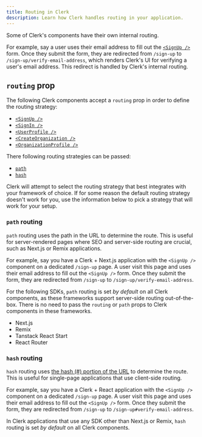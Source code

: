 ```yaml
---
title: Routing in Clerk
description: Learn how Clerk handles routing in your application.
---
```


Some of Clerk's components have their own internal routing.

For example, say a user uses their email address to fill out the [`<SignUp />`](/docs/components/authentication/sign-up) form. Once they submit the form, they are redirected from `/sign-up` to `/sign-up/verify-email-address`, which renders Clerk's UI for verifying a user's email address. This redirect is handled by Clerk's internal routing.

## `routing` prop

The following Clerk components accept a `routing` prop in order to define the routing strategy:

- [`<SignUp />`](/docs/components/authentication/sign-up)
- [`<SignIn />`](/docs/components/authentication/sign-in)
- [`<UserProfile />`](/docs/components/user/user-profile)
- [`<CreateOrganization />`](/docs/components/organization/create-organization)
- [`<OrganizationProfile />`](/docs/components/organization/organization-profile)

There following routing strategies can be passed:

- [`path`](#path-routing)
- [`hash`](#hash-routing)

Clerk will attempt to select the routing strategy that best integrates with your framework of choice. If for some reason the default routing strategy doesn't work for you, use the information below to pick a strategy that will work for your setup.

### `path` routing

`path` routing uses the path in the URL to determine the route. This is useful for server-rendered pages where SEO and server-side routing are crucial, such as Next.js or Remix applications.

For example, say you have a Clerk + Next.js application with the `<SignUp />` component on a dedicated `/sign-up` page. A user visit this page and uses their email address to fill out the `<SignUp />` form. Once they submit the form, they are redirected from `/sign-up` to `/sign-up/verify-email-address`.

For the following SDKs, `path` routing is set _by default_ on all Clerk components, as these frameworks support server-side routing out-of-the-box. There is no need to pass the `routing` or `path` props to Clerk components in these frameworks.

- Next.js
- Remix
- Tanstack React Start
- React Router

### `hash` routing

`hash` routing uses [the hash (#) portion of the URL](https://developer.mozilla.org/en-US/docs/Web/API/URL/hash) to determine the route. This is useful for single-page applications that use client-side routing.

For example, say you have a Clerk + React application with the `<SignUp />` component on a dedicated `/sign-up` page. A user visit this page and uses their email address to fill out the `<SignUp />` form. Once they submit the form, they are redirected from `/sign-up` to `/sign-up#verify-email-address`.

In Clerk applications that use any SDK other than Next.js or Remix, `hash` routing is set _by default_ on all Clerk components.
